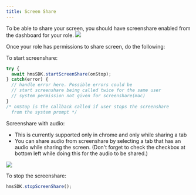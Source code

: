 ```yaml
---
title: Screen Share
---
```


To be able to share your screen, you should have screenshare enabled from the dashboard for your role.
<Image src="/docs/screenshare-dashboard.png" width={320} height={240} />

Once your role has permissions to share screen, do the following: 

To start screenshare:
```jsx
try {
  await hmsSDK.startScreenShare(onStop);
} catch(error) {
  // handle error here. Possible errors could be
  // start screenshare being called twice for the same user
  // system permission not given for screenshare(mac)
}
/* onStop is the callback called if user stops the screenshare
  from the system prompt */
```

Screenshare with audio:
 - This is currently supported only in chrome and only while sharing a tab
 - You can share audio from screenshare by selecting a tab that has an audio while sharing the screen. 
   (Don't forget to check the checkbox at bottom left while doing this for the audio to be shared.)

<Image src="/docs/screenshare-audio.png" width={320} height={240} />

To stop the screenshare:

```jsx
hmsSDK.stopScreenShare();
```
